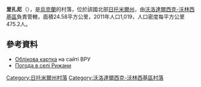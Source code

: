 {{coord|50|39|7|N|28|30|7|E|scale:30000|display=title}}

'''里扎尼'''（{{lang-uk|Рижани}}），是[[烏克蘭|烏克蘭]]的村落，位於該國北部[[日托米爾州|日托米爾州]]，由[[沃洛達爾西克-沃林西基區|沃洛達爾西克-沃林西基區]]負責管轄，面積24.58平方公里，2011年人口1,019，人口密度每平方公里475.2人。

==參考資料==
* [http://w1.c1.rada.gov.ua/pls/z7503/A005?rdat1=05.04.2015&rf7571=8989 Облікова картка] {{Wayback|url=http://w1.c1.rada.gov.ua/pls/z7503/A005?rdat1=05.04.2015&rf7571=8989 |date=20190630195426 }} на сайті ВРУ
* [http://weather.in.ua/ua/zhitomirskaja/22275 Погода в селі Рижани] {{Wayback|url=http://weather.in.ua/ua/zhitomirskaja/22275 |date=20210303210058 }}

{{DEFAULTSORT:Рижани}}
[[Category:日托米爾州村落|Category:日托米爾州村落]]
[[Category:沃洛達爾西克-沃林西基區村落|Category:沃洛達爾西克-沃林西基區村落]]


{{Zhytomyr-geo-stub}}